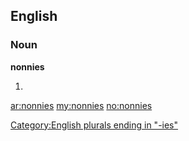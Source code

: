 ==English==

===Noun===
'''nonnies'''

# {{plural of|[[nonny]]}}

[[Category:English plurals ending in "-ies"]]

[[ar:nonnies]]
[[my:nonnies]]
[[no:nonnies]]